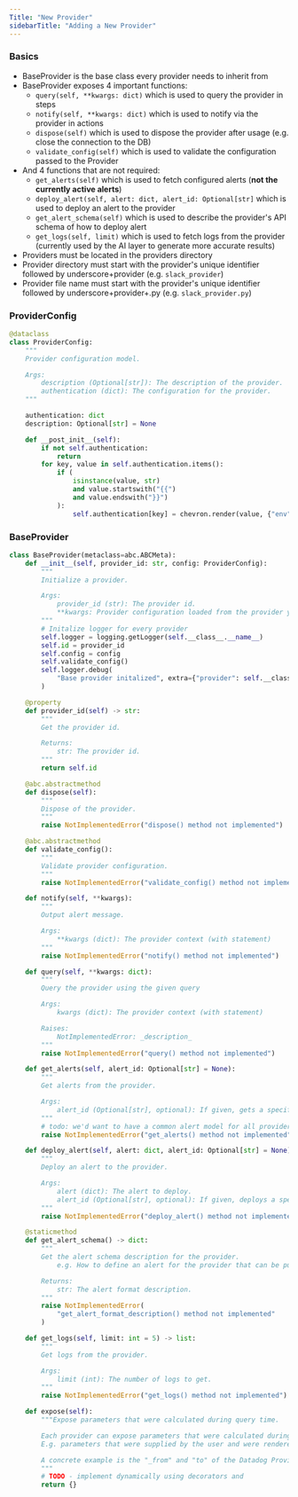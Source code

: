 ```yaml
---
Title: "New Provider"
sidebarTitle: "Adding a New Provider"
---
```


### Basics

- BaseProvider is the base class every provider needs to inherit from
- BaseProvider exposes 4 important functions:
  - `query(self, **kwargs: dict)` which is used to query the provider in steps
  - `notify(self, **kwargs: dict)` which is used to notify via the provider in actions
  - `dispose(self)` which is used to dispose the provider after usage (e.g. close the connection to the DB)
  - `validate_config(self)` which is used to validate the configuration passed to the Provider
- And 4 functions that are not required:
  - `get_alerts(self)` which is used to fetch configured alerts (**not the currently active alerts**)
  - `deploy_alert(self, alert: dict, alert_id: Optional[str]` which is used to deploy an alert to the provider
  - `get_alert_schema(self)` which is used to describe the provider's API schema of how to deploy alert
  - `get_logs(self, limit)` which is used to fetch logs from the provider (currently used by the AI layer to generate more accurate results)
- Providers must be located in the providers directory
- Provider directory must start with the provider's unique identifier followed by underscore+provider (e.g. `slack_provider`)
- Provider file name must start with the provider's unique identifier followed by underscore+provider+.py (e.g. `slack_provider.py`)

### ProviderConfig

```python
@dataclass
class ProviderConfig:
    """
    Provider configuration model.

    Args:
        description (Optional[str]): The description of the provider.
        authentication (dict): The configuration for the provider.
    """

    authentication: dict
    description: Optional[str] = None

    def __post_init__(self):
        if not self.authentication:
            return
        for key, value in self.authentication.items():
            if (
                isinstance(value, str)
                and value.startswith("{{")
                and value.endswith("}}")
            ):
                self.authentication[key] = chevron.render(value, {"env": os.environ})
```

### BaseProvider

```python
class BaseProvider(metaclass=abc.ABCMeta):
    def __init__(self, provider_id: str, config: ProviderConfig):
        """
        Initialize a provider.

        Args:
            provider_id (str): The provider id.
            **kwargs: Provider configuration loaded from the provider yaml file.
        """
        # Initalize logger for every provider
        self.logger = logging.getLogger(self.__class__.__name__)
        self.id = provider_id
        self.config = config
        self.validate_config()
        self.logger.debug(
            "Base provider initalized", extra={"provider": self.__class__.__name__}
        )

    @property
    def provider_id(self) -> str:
        """
        Get the provider id.

        Returns:
            str: The provider id.
        """
        return self.id

    @abc.abstractmethod
    def dispose(self):
        """
        Dispose of the provider.
        """
        raise NotImplementedError("dispose() method not implemented")

    @abc.abstractmethod
    def validate_config():
        """
        Validate provider configuration.
        """
        raise NotImplementedError("validate_config() method not implemented")

    def notify(self, **kwargs):
        """
        Output alert message.

        Args:
            **kwargs (dict): The provider context (with statement)
        """
        raise NotImplementedError("notify() method not implemented")

    def query(self, **kwargs: dict):
        """
        Query the provider using the given query

        Args:
            kwargs (dict): The provider context (with statement)

        Raises:
            NotImplementedError: _description_
        """
        raise NotImplementedError("query() method not implemented")

    def get_alerts(self, alert_id: Optional[str] = None):
        """
        Get alerts from the provider.

        Args:
            alert_id (Optional[str], optional): If given, gets a specific alert by id. Defaults to None.
        """
        # todo: we'd want to have a common alert model for all providers (also for consistent output from GPT)
        raise NotImplementedError("get_alerts() method not implemented")

    def deploy_alert(self, alert: dict, alert_id: Optional[str] = None):
        """
        Deploy an alert to the provider.

        Args:
            alert (dict): The alert to deploy.
            alert_id (Optional[str], optional): If given, deploys a specific alert by id. Defaults to None.
        """
        raise NotImplementedError("deploy_alert() method not implemented")

    @staticmethod
    def get_alert_schema() -> dict:
        """
        Get the alert schema description for the provider.
            e.g. How to define an alert for the provider that can be pushed via the API.

        Returns:
            str: The alert format description.
        """
        raise NotImplementedError(
            "get_alert_format_description() method not implemented"
        )

    def get_logs(self, limit: int = 5) -> list:
        """
        Get logs from the provider.

        Args:
            limit (int): The number of logs to get.
        """
        raise NotImplementedError("get_logs() method not implemented")

    def expose(self):
        """Expose parameters that were calculated during query time.

        Each provider can expose parameters that were calculated during query time.
        E.g. parameters that were supplied by the user and were rendered by the provider.

        A concrete example is the "_from" and "to" of the Datadog Provider which are calculated during execution.
        """
        # TODO - implement dynamically using decorators and
        return {}
```
